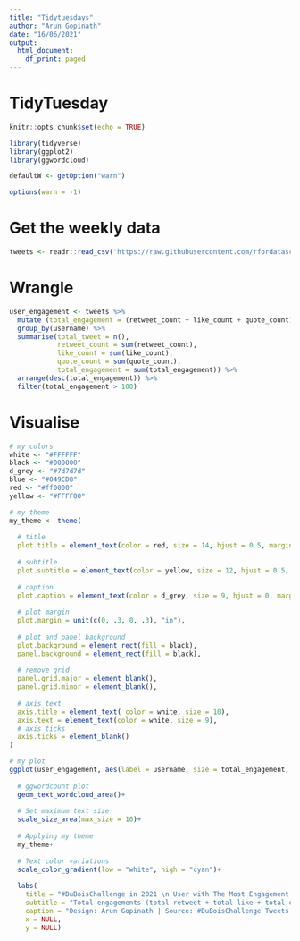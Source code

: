 ```yaml
---
title: "Tidytuesdays"
author: "Arun Gopinath"
date: "16/06/2021"
output:
  html_document:
    df_print: paged
---
```


# TidyTuesday 

```r
knitr::opts_chunk$set(echo = TRUE)

library(tidyverse)
library(ggplot2)
library(ggwordcloud)

defaultW <- getOption("warn") 

options(warn = -1) 
```

# Get the weekly data

```r
tweets <- readr::read_csv('https://raw.githubusercontent.com/rfordatascience/tidytuesday/master/data/2021/2021-06-15/tweets.csv')

```

# Wrangle 

```r
user_engagement <- tweets %>%
  mutate (total_engagement = (retweet_count + like_count + quote_count)) %>%
  group_by(username) %>%
  summarise(total_tweet = n(),
            retweet_count = sum(retweet_count),
            like_count = sum(like_count),
            quote_count = sum(quote_count),
            total_engagement = sum(total_engagement)) %>%
  arrange(desc(total_engagement)) %>% 
  filter(total_engagement > 100)
```

# Visualise

```r

# my colors
white <- "#FFFFFF"
black <- "#000000"
d_grey <- "#7d7d7d"
blue <- "#049CD8"
red <- "#ff0000"
yellow <- "#FFFF00"

# my theme
my_theme <- theme(
  
  # title
  plot.title = element_text(color = red, size = 14, hjust = 0.5, margin = margin(10, 0, 10, 0)),
  
  # subtitle
  plot.subtitle = element_text(color = yellow, size = 12, hjust = 0.5, margin = margin(0, 0, 20, 0)),
  
  # caption
  plot.caption = element_text(color = d_grey, size = 9, hjust = 0, margin = margin(20, 0, 10, 0)),
  
  # plot margin
  plot.margin = unit(c(0, .3, 0, .3), "in"),
  
  # plot and panel background
  plot.background = element_rect(fill = black),
  panel.background = element_rect(fill = black),
  
  # remove grid
  panel.grid.major = element_blank(), 
  panel.grid.minor = element_blank(),
  
  # axis text
  axis.title = element_text( color = white, size = 10),
  axis.text = element_text(color = white, size = 9),
  # axis ticks
  axis.ticks = element_blank()
)

# my plot
ggplot(user_engagement, aes(label = username, size = total_engagement, color = total_engagement, shape = "sqaure")) +
  
  # ggwordcount plot
  geom_text_wordcloud_area()+
  
  # Set maximum text size
  scale_size_area(max_size = 10)+
  
  # Applying my theme
  my_theme+
  
  # Text color variations
  scale_color_gradient(low = "white", high = "cyan")+
  
  labs(
    title = "#DuBoisChallenge in 2021 \n User with The Most Engagement (> 100)",
    subtitle = "Total engagements (total retweet + total like + total quote)",
    caption = "Design: Arun Gopinath | Source: #DuBoisChallenge Tweets | #TidyTuesday 2021W25",
    x = NULL,
    y = NULL) 
```
